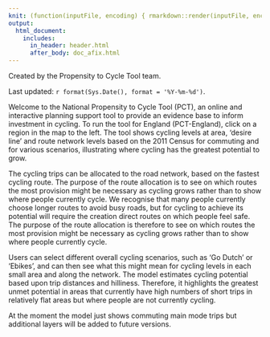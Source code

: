 ```yaml
---
knit: (function(inputFile, encoding) { rmarkdown::render(inputFile, encoding = encoding, output_file = file.path(dirname(inputFile), '../regions_www/index.html')) })
output:
  html_document:
    includes:
      in_header: header.html
      after_body: doc_afix.html
---
```


<!--If editing this page use index.Rmd which compiles into index.html-->

Created by the Propensity to Cycle Tool team.

Last updated: `r format(Sys.Date(), format = '%Y-%m-%d')`.

Welcome to the National Propensity to Cycle Tool (PCT), an online and interactive planning support tool to provide an evidence base to inform investment in cycling. To run the tool for England (PCT-England), click on a region in the map to the left.
The tool shows cycling levels at area, 'desire line' and route network levels based on the 2011 Census for commuting and for various scenarios, illustrating where cycling has the greatest potential to grow.

The cycling trips can be allocated to the road network, based on the fastest cycling route. The purpose of the route allocation is to see on which routes the most provision might be necessary as cycling grows rather than to show where people currently cycle. We recognise that many people currently choose longer routes to avoid busy roads, but for cycling to achieve its potential will require the creation direct routes on which people feel safe. The purpose of the route allocation is therefore to see on which routes the most provision might be necessary as cycling grows rather than to show where people currently cycle.

Users can select different overall cycling scenarios, such as ‘Go Dutch’ or ‘Ebikes’, and can then see what this might mean for cycling levels in each small area and along the network. The model estimates cycling potential based upon trip distances and hilliness. Therefore, it highlights the greatest unmet potential in areas that currently have high numbers of short trips in relatively flat areas but where people are not currently cycling.

At the moment the model just shows commuting main mode trips but additional layers will be added to future versions.